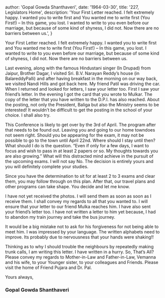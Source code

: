 
  author: 'Gopal Gowda Shanthaveri',
  date: '1964-03-30',
  title: '227, Legislators Home',
  description:
    'Your First Letter reached. I felt extremely happy. I wanted you to write first and You wanted me to write first (You First!) – In this game, you lost. I wanted to write to you even before our marriage, but because of some kind of shyness, I did not. Now there are no barriers between us.',
}


Your First Letter reached. I felt extremely happy. I wanted you to write first and You wanted me to write first (You First!) – In this game, you lost. I wanted to write to you even before our marriage, but because of some kind of shyness, I did not. Now there are no barriers between us.

Last evening, along with the famous Hindustani singer (In Drupad) from Jaipur, Brother Dagar, I visited Sri. B.V. Narayan Reddy’s house (in BalareddyPalli) and after having breakfast in the morning on our way back, we visited Nandi Hills and got back here. My friend Patil was driving the car. When I returned and looked for letters, I saw your letter too. First I saw your friend’s letter. In the evening I got the card that you wrote to Mulkar. The copy of the letter that you have written to the D.P.I. has also reached. About the posting, not only the President, Baliga but also the Ministry seems to be interested! It wouldn’t be difficult to get the posting in the school of your choice. I shall also try.

This Conference is likely to get over by the 3rd of April. The program after that needs to be found out. Leaving you and going to our home towndoes not seem right. Should you be appearing for the exam, it may not be possible to go to the town until April 22nd. Where should I stay until then? What should I do is the question. “Even if only for a few days, I want to focus and wish to pass in at least 2 papers or so. My thoughts towards you are also growing.” What will this distracted mind achieve in the pursuit of the upcoming exams. I will not say No. The decision is entirely yours and you will definitely complete your studies.

Since you have the determination to sit for at least 2 to 3 exams and clear them, you may follow through on this plan. After that, our travel plans and other programs can take shape. You decide and let me know.

I have not yet received the photos. I will send them as soon as soon as I receive them. I shall convey my regards to all that you wanted to. I will ensure that your letter to our friend Mulka reaches him. I have also sent your friend’s letter too. I have not written a letter to him yet because, I had to abandon my train journey and take the bus journey.

It would be a big mistake not to ask for his forgiveness for not being able to meet him. I was impressed by your language. The written alphabets need to improve. Its probably due to nervousness that your hands were shaking!!

Thinking as to why I should trouble the neighbours by repeatedly making trunk calls, I am writing this letter. I have written in a hurry. So, That’s All? Please convey my regards to Mother-in-Law and Father-in-Law, Vemanna and his wife, to your Younger sister, to your colleagues and Friends. Please visit the home of Friend Pujara and Dr. Pal.

Yours always,

### Gopal Gowda Shanthaveri
